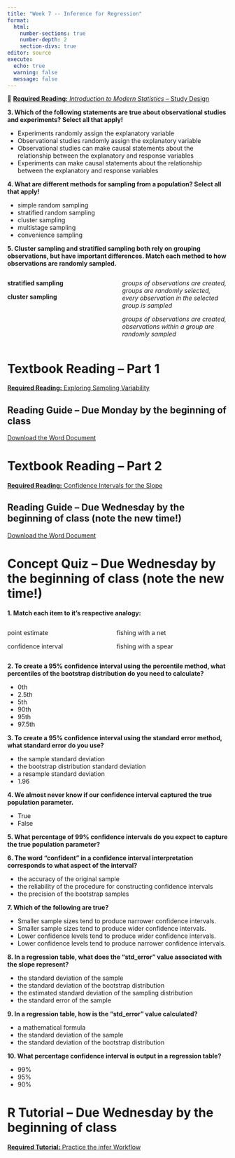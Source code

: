 ```yaml
---
title: "Week 7 -- Inference for Regression"
format: 
  html: 
    number-sections: true
    number-depth: 2
    section-divs: true
editor: source
execute: 
  echo: true
  warning: false
  message: false
---
```


<!-- Add Study Design Chapter from IMS to this week! -->

<!-- By the end of this coursework you should be able to: -->

<!-- -   delineate the difference between a population and a sample -->

<!-- -   compare and contrast different sampling methods -->

<!-- -   outline what is necessary to make an experiment an "experiment" -->

<!-- -   characterize the differences between observational studies and experiments -->

📖 [**Required Reading:** *Introduction to Modern Statistics* -- Study Design](https://openintro-ims.netlify.app/data-design.html)

**3. Which of the following statements are true about observational studies and experiments? Select all that apply!**

-   Experiments randomly assign the explanatory variable
-   Observational studies randomly assign the explanatory variable
-   Observational studies can make causal statements about the relationship between the explanatory and response variables
-   Experiments can make causal statements about the relationship between the explanatory and response variables

**4. What are different methods for sampling from a population? Select all that apply!**

-   simple random sampling
-   stratified random sampling
-   cluster sampling
-   multistage sampling
-   convenience sampling

**5. Cluster sampling and stratified sampling both rely on grouping observations, but have important differences. Match each method to how observations are randomly sampled.**

::::: columns
::: {.column width="35%"}
**stratified sampling**

**cluster sampling**
:::

::: {.column width="35%"}
*groups of observations are created, groups are randomly selected, every observation in the selected group is sampled*

*groups of observations are created, observations within a group are randomly sampled*
:::
:::::


# Textbook Reading -- Part 1

[**Required Reading:** Exploring Sampling Variability](chapters/week7-reading1.html)

::: callout-note
## Reading Guide -- Due Monday by the beginning of class

[Download the Word Document](reading-guide/week7-reading1.docx)
:::

# Textbook Reading -- Part 2

[**Required Reading:** Confidence Intervals for the Slope](chapters/week7-reading2.html)

::: callout-note
## Reading Guide -- Due Wednesday by the beginning of class (note the new time!)

[Download the Word Document](reading-guide/week7-reading2.docx)
:::

# Concept Quiz -- Due Wednesday by the beginning of class (note the new time!)

**1. Match each item to it's respective analogy:**

:::::: columns
::: {.column width="40%"}
point estimate

confidence interval
:::

::: {.column width="5%"}
:::

::: {.column width="55%"}
fishing with a net

fishing with a spear
:::
::::::

**2. To create a 95% confidence interval using the percentile method, what percentiles of the bootstrap distribution do you need to calculate?**

-   0th
-   2.5th
-   5th
-   90th
-   95th
-   97.5th

**3. To create a 95% confidence interval using the standard error method, what standard error do you use?**

-   the sample standard deviation
-   the bootstrap distribution standard deviation
-   a resample standard deviation
-   1.96

**4. We almost never know if our confidence interval captured the true population parameter.**

-   True
-   False

**5. What percentage of 99% confidence intervals do you expect to capture the true population parameter?**

**6. The word "confident" in a confidence interval interpretation corresponds to what aspect of the interval?**

-   the accuracy of the original sample
-   the reliability of the procedure for constructing confidence intervals
-   the precision of the bootstrap samples

**7. Which of the following are true?**

-   Smaller sample sizes tend to produce narrower confidence intervals.
-   Smaller sample sizes tend to produce wider confidence intervals.
-   Lower confidence levels tend to produce wider confidence intervals.
-   Lower confidence levels tend to produce narrower confidence intervals.

**8. In a regression table, what does the "std_error" value associated with the slope represent?**

-   the standard deviation of the sample
-   the standard deviation of the bootstrap distribution
-   the estimated standard deviation of the sampling distribution
-   the standard error of the sample

**9. In a regression table, how is the "std_error" value calculated?**

-   a mathematical formula
-   the standard deviation of the sample
-   the standard deviation of the bootstrap distribution

**10. What percentage confidence interval is output in a regression table?**

-   99%
-   95%
-   90%

# R Tutorial -- Due Wednesday by the beginning of class

[**Required Tutorial:** Practice the infer Workflow](https://rstudio.csm.calpoly.edu/infer_CI_tutorial/)
